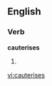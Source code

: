 
==English==

===Verb===
'''cauterises'''

# {{third-person singular of|[[cauterise]]}}

[[vi:cauterises]]